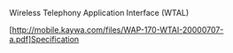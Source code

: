 {{delete|Non-dictionary entry}}

Wireless Telephony Application Interface (WTAL)

[http://mobile.kaywa.com/files/WAP-170-WTAI-20000707-a.pdf]Specification